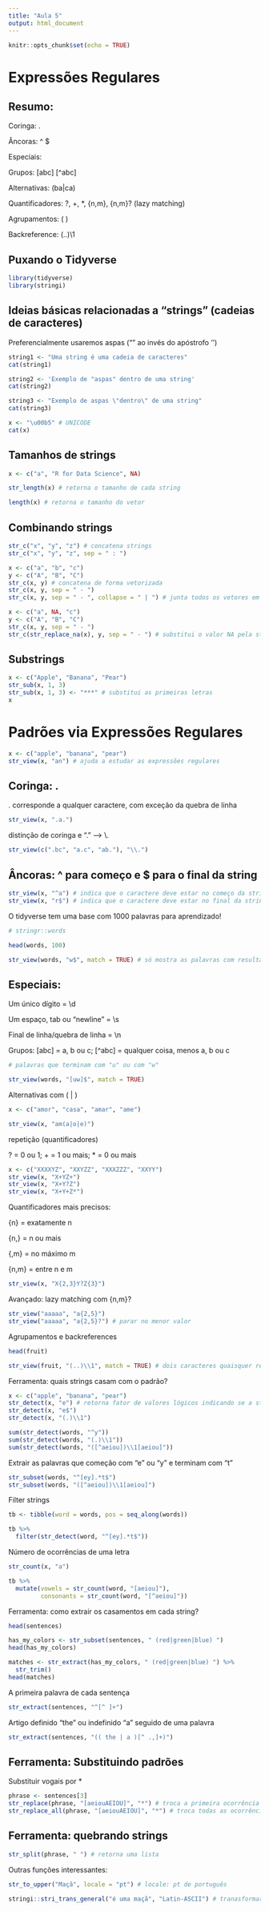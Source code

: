 ```yaml
---
title: "Aula 5"
output: html_document
---
```


```r
knitr::opts_chunk$set(echo = TRUE)
```

# Expressões Regulares

## Resumo:

Coringa: .

Âncoras: ^ $

Especiais: \d \s \b \w

Grupos: [abc] [^abc] 

Alternativas: (ba|ca) 

Quantificadores: ?, +, *, {n,m}, {n,m}? (lazy matching) 
                
Agrupamentos: ( ) 

Backreference:  (..)\\1 

## Puxando o Tidyverse

```r
library(tidyverse)
library(stringi)
```

## Ideias básicas relacionadas a "strings" (cadeias de caracteres)

Preferencialmente usaremos aspas ("" ao invés do apóstrofo '')

```r
string1 <- "Uma string é uma cadeia de caracteres"
cat(string1)

string2 <- 'Exemplo de "aspas" dentro de uma string'
cat(string2)

string3 <- "Exemplo de aspas \"dentro\" de uma string"
cat(string3)

x <- "\u00b5" # UNICODE
cat(x)
```

## Tamanhos de strings

```r
x <- c("a", "R for Data Science", NA)

str_length(x) # retorna o tamanho de cada string

length(x) # retorna o tamanho do vetor
```

## Combinando strings

```r
str_c("x", "y", "z") # concatena strings
str_c("x", "y", "z", sep = " : ")

x <- c("a", "b", "c")
y <- c("A", "B", "C")
str_c(x, y) # concatena de forma vetorizada
str_c(x, y, sep = " - ")
str_c(x, y, sep = " - ", collapse = " | ") # junta todos os vetores em uma string

x <- c("a", NA, "c")
y <- c("A", "B", "C")
str_c(x, y, sep = " - ")
str_c(str_replace_na(x), y, sep = " - ") # substitui o valor NA pela string "NA"
```

## Substrings

```r
x <- c("Apple", "Banana", "Pear")
str_sub(x, 1, 3)
str_sub(x, 1, 3) <- "***" # substitui as primeiras letras
x
```

# Padrões via Expressões Regulares

```r
x <- c("apple", "banana", "pear")
str_view(x, "an") # ajuda a estudar as expressões regulares
```

## Coringa: .

. corresponde a qualquer caractere, com exceção da quebra de linha

```r
str_view(x, ".a.")
```

distinção de coringa e "." --> \\.

```r
str_view(c(".bc", "a.c", "ab."), "\\.")
```

## Âncoras: ^ para começo e $ para o final da string

```r
str_view(x, "^a") # indica que o caractere deve estar no começo da string
str_view(x, "r$") # indica que o caractere deve estar no final da string
```

O tidyverse tem uma base com 1000 palavras para aprendizado!

```r
# stringr::words

head(words, 100)

str_view(words, "w$", match = TRUE) # só mostra as palavras com resultado
```

## Especiais:

Um único dígito = \\d

Um espaço, tab ou "newline" = \\s

Final de linha/quebra de linha = \\n

Grupos: [abc] = a, b ou c; [^abc] = qualquer coisa, menos a, b ou c

```r
# palavras que terminam com "u" ou com "w"

str_view(words, "[uw]$", match = TRUE)
```

Alternativas com ( | )

```r
x <- c("amor", "casa", "amar", "ame")

str_view(x, "am(a|o|e)")
```

repetição (quantificadores)

? = 0 ou 1; + = 1 ou mais; * = 0 ou mais

```r
x <- c("XXXXYZ", "XXYZZ", "XXXZZZ", "XXYY")
str_view(x, "X+YZ+")
str_view(x, "X+Y?Z")
str_view(x, "X+Y+Z*")
```

Quantificadores mais precisos:

{n} = exatamente n

{n,} = n ou mais

{,m} = no máximo m

{n,m} = entre n e m

```r
str_view(x, "X{2,3}Y?Z{3}")
```

Avançado: lazy matching com {n,m}?

```r
str_view("aaaaa", "a{2,5}")
str_view("aaaaa", "a{2,5}?") # parar no menor valor
```

Agrupamentos e backreferences

```r
head(fruit)

str_view(fruit, "(..)\\1", match = TRUE) # dois caracteres quaisquer repetidos duas vezes
```

Ferramenta: quais strings casam com o padrão?

```r
x <- c("apple", "banana", "pear")
str_detect(x, "e") # retorna fator de valores lógicos indicando se a string contém "e"
str_detect(x, "e$")
str_detect(x, "(.)\\1")

sum(str_detect(words, "^y"))
sum(str_detect(words, "(.)\\1"))
sum(str_detect(words, "([^aeiou])\\1[aeiou]"))
```

Extrair as palavras que começão com "e" ou "y" e terminam com "t"

```r
str_subset(words, "^[ey].*t$")
str_subset(words, "([^aeiou])\\1[aeiou]")
```

Filter strings

```r
tb <- tibble(word = words, pos = seq_along(words))

tb %>% 
  filter(str_detect(word, "^[ey].*t$"))
```

Número de ocorrências de uma letra

```r
str_count(x, "a")

tb %>% 
  mutate(vowels = str_count(word, "[aeiou]"),
         consonants = str_count(word, "[^aeiou]"))
```

Ferramenta: como extrair os casamentos em cada string?

```r
head(sentences)

has_my_colors <- str_subset(sentences, " (red|green|blue) ")
head(has_my_colors)

matches <- str_extract(has_my_colors, " (red|green|blue) ") %>% 
  str_trim()
head(matches)
```

A primeira palavra de cada sentença

```r
str_extract(sentences, "^[^ ]+")
```

Artigo definido "the" ou indefinido "a" seguido de uma palavra

```r
str_extract(sentences, "(( the | a )[^ .,]+)")
```

## Ferramenta: Substituindo padrões

Substituir vogais por *

```r
phrase <- sentences[3]
str_replace(phrase, "[aeiouAEIOU]", "*") # troca a primeira ocorrência
str_replace_all(phrase, "[aeiouAEIOU]", "*") # troca todas as ocorrências
```

## Ferramenta: quebrando strings

```r
str_split(phrase, " ") # retorna uma lista
```

Outras funções interessantes:

```r
str_to_upper("Maçã", locale = "pt") # locale: pt de português

stringi::stri_trans_general("é uma maçã", "Latin-ASCII") # tranasformar formato de string de um encoder para outro, no caso, retirou ou acentos da frase
```























